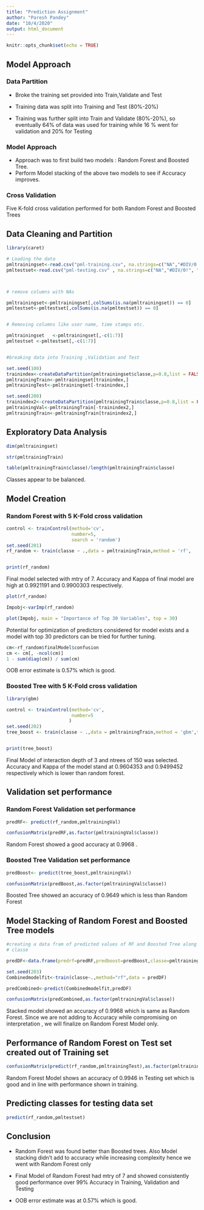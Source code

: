 ```yaml
---
title: "Prediction Assignment"
author: "Paresh Pandey"
date: "10/4/2020"
output: html_document
---
```


```r
knitr::opts_chunk$set(echo = TRUE)
```

## Model Approach

### Data Partition

- Broke the training set provided into Train,Validate and Test

- Training data was split into Training and Test (80%-20%)

- Training was further split into Train and Validate (80%-20%), so eventually 64% of data was used for training while 16 % went for validation and 20% for Testing

### Model Approach

- Approach was to first build two models : Random Forest and Boosted Tree.
- Perform Model stacking of the above two models to see if Accuracy improves.

### Cross Validation

Five K-fold cross validation performed for both Random Forest and Boosted Trees

## Data Cleaning and Partition

```r
library(caret)

# Loading the data
pmltrainingset<-read.csv("pml-training.csv", na.strings=c("NA","#DIV/0!", ""))
pmltestset<-read.csv("pml-testing.csv" , na.strings=c("NA","#DIV/0!", ""))



# remove columns with NAs

pmltrainingset<-pmltrainingset[,colSums(is.na(pmltrainingset)) == 0]
pmltestset<-pmltestset[,colSums(is.na(pmltestset)) == 0]


# Removing columns like user name, time stamps etc.

pmltrainingset   <-pmltrainingset[,-c(1:7)]
pmltestset <-pmltestset[,-c(1:7)]


#breaking data into Training ,Validation and Test

set.seed(100)
trainindex<-createDataPartition(pmltrainingset$classe,p=0.8,list = FALSE)
pmltrainingTrain<-pmltrainingset[trainindex,]
pmltrainingTest<-pmltrainingset[-trainindex,]

set.seed(200)
trainindex2<-createDataPartition(pmltrainingTrain$classe,p=0.8,list = FALSE)
pmltrainingVal<-pmltrainingTrain[-trainindex2,]
pmltrainingTrain<-pmltrainingTrain[trainindex2,]

```

## Exploratory Data Analysis

```r
dim(pmltrainingset)

str(pmltrainingTrain)

table(pmltrainingTrain$classe)/length(pmltrainingTrain$classe)

```
 Classes appear to be balanced.
 
## Model Creation

### Random Forest with 5 K-Fold cross validation
```r
control <- trainControl(method='cv', 
                        number=5,
                        search = 'random')
set.seed(201)
rf_random <- train(classe ~ .,data = pmltrainingTrain,method = 'rf',        metric = 'Accuracy',tuneLength  = 15,trControl = control)


print(rf_random)

```
 Final model selected with mtry of 7.
Accuracy and Kappa of final model are high at 0.9921191 and 0.9900303 respectively.

```r
plot(rf_random)

Impobj<-varImp(rf_random)

plot(Impobj, main = "Importance of Top 30 Variables", top = 30)


```

Potential for optimization of predictors considered for model exists and a model with top 30 predictors can be tried for further tuning.

```r
cm<-rf_random$finalModel$confusion
cm <- cm[, -ncol(cm)]
1 - sum(diag(cm)) / sum(cm)

```

OOB error estimate is 0.57% which is good.

### Boosted Tree with 5 K-Fold cross validation
```r

library(gbm)

control <- trainControl(method='cv', 
                        number=5
                       )
set.seed(202)
tree_boost <- train(classe ~ .,data = pmltrainingTrain,method = 'gbm',trControl = control,verbose = FALSE)


print(tree_boost)

```

Final Model of interaction depth of 3 and ntrees of 150 was selected.
Accuracy and Kappa of the model stand at 0.9604353 and 0.9499452 respectively which is lower than random forest.


## Validation set performance

### Random Forest Validation set performance

```r

predRF<- predict(rf_random,pmltrainingVal)

confusionMatrix(predRF,as.factor(pmltrainingVal$classe))

```

Random Forest showed a good accuracy at  0.9968 .

### Boosted Tree Validation set performance

```r

predBoost<- predict(tree_boost,pmltrainingVal)

confusionMatrix(predBoost,as.factor(pmltrainingVal$classe))

```

Boosted Tree showed an accuracy of 0.9649  which is less than Random Forest

## Model Stacking of Random Forest and Boosted Tree models

```r
#creating a data fram of predicted values of RF and Boosted Tree along with 
# classe

predDF<-data.frame(predrf=predRF,predboost=predBoost,classe=pmltrainingVal$classe)

set.seed(203)
Combinedmodelfit<-train(classe~.,method="rf",data = predDF)

predCombined<-predict(Combinedmodelfit,predDF)

confusionMatrix(predCombined,as.factor(pmltrainingVal$classe))

```

Stacked model showed an accuracy of  0.9968  which is same as Random Forest.
Since we are not adding to Accuracy while compromising on interpretation , we will finalize on Random Forest Model only.

## Performance of Random Forest on Test set created out of Training set

```r

confusionMatrix(predict(rf_random,pmltrainingTest),as.factor(pmltrainingTest$classe))

```

Random Forest Model shows an accuracy of 0.9946  in Testing set which is good and in line with performance shown in training.

## Predicting classes for testing data set
```r

predict(rf_random,pmltestset)

```

## Conclusion

- Random Forest was found better than Boosted trees. Also Model stacking didn't add to accuracy while increasing complexity hence we went with Random Forest only

- Final Model of Random Forest had mtry of 7 and showed consistently good performance over 99% Accuracy in Training, Validation and Testing

- OOB error estimate was at 0.57% which is good.
